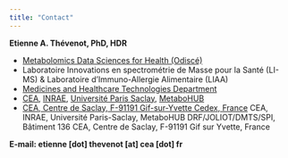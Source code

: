 ```yaml
---
title: "Contact"
---
```


**Etienne A. Thévenot, PhD, HDR**

-   [Metabolomics Data Sciences for Health (Odiscé)](https://odisce.github.io/)
-   Laboratoire Innovations en spectrométrie de Masse pour la Santé (LI-MS)
& Laboratoire d’Immuno-Allergie Alimentaire (LIAA)
-   [Medicines and Healthcare Technologies Department](http://joliot.cea.fr/drf/joliot/en/Pages/research_entities/medicines_healthcare_technologies.aspx)
-   [CEA](http://www.cea.fr/english), [INRAE](https://www.inrae.fr/en), [Université Paris Saclay](https://www.universite-paris-saclay.fr/en), [MetaboHUB](http://www.metabohub.fr/home.html)
-   [CEA, Centre de Saclay, F-91191 Gif-sur-Yvette Cedex, France](http://www.cea.fr/Documents/plans-des-centres/cea_saclay_map.pdf)
CEA, INRAE, Université Paris-Saclay, MetaboHUB
DRF/JOLIOT/DMTS/SPI, Bâtiment 136
CEA, Centre de Saclay, F-91191 Gif sur Yvette, France

**E-mail: etienne [dot] thevenot [at] cea [dot] fr**
